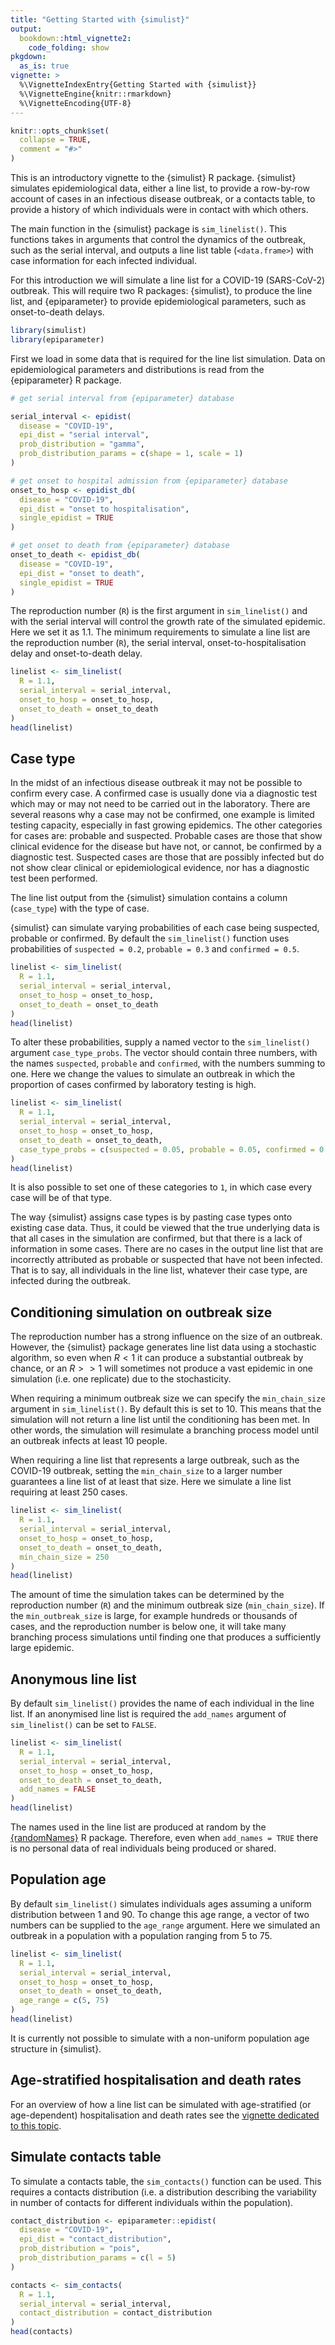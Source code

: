 ```yaml
---
title: "Getting Started with {simulist}"
output: 
  bookdown::html_vignette2:
    code_folding: show
pkgdown:
  as_is: true
vignette: >
  %\VignetteIndexEntry{Getting Started with {simulist}}
  %\VignetteEngine{knitr::rmarkdown}
  %\VignetteEncoding{UTF-8}
---
```


```r
knitr::opts_chunk$set(
  collapse = TRUE,
  comment = "#>"
)
```

This is an introductory vignette to the {simulist} R package. {simulist} simulates epidemiological data, either a line list, to provide a row-by-row account of cases in an infectious disease outbreak, or a contacts table, to provide a history of which individuals were in contact with which others.

The main function in the {simulist} package is `sim_linelist()`. This functions takes in arguments that control the dynamics of the outbreak, such as the serial interval, and outputs a line list table (`<data.frame>`) with case information for each infected individual.

For this introduction we will simulate a line list for a COVID-19 (SARS-CoV-2) outbreak. This will require two R packages: {simulist}, to produce the line list, and {epiparameter} to provide epidemiological parameters, such as onset-to-death delays.

```r
library(simulist)
library(epiparameter)
```

First we load in some data that is required for the line list simulation. Data on epidemiological parameters and distributions is read from the {epiparameter} R package.

```r
# get serial interval from {epiparameter} database

serial_interval <- epidist(
  disease = "COVID-19",
  epi_dist = "serial interval",
  prob_distribution = "gamma",
  prob_distribution_params = c(shape = 1, scale = 1)
)

# get onset to hospital admission from {epiparameter} database
onset_to_hosp <- epidist_db(
  disease = "COVID-19",
  epi_dist = "onset to hospitalisation",
  single_epidist = TRUE
)

# get onset to death from {epiparameter} database
onset_to_death <- epidist_db(
  disease = "COVID-19",
  epi_dist = "onset to death",
  single_epidist = TRUE
)
```

The reproduction number (`R`) is the first argument in `sim_linelist()` and with the serial interval will control the growth rate of the simulated epidemic. Here we set it as 1.1. The minimum requirements to simulate a line list are the reproduction number (`R`), the serial interval, onset-to-hospitalisation delay and onset-to-death delay.

```r
linelist <- sim_linelist(
  R = 1.1,
  serial_interval = serial_interval,
  onset_to_hosp = onset_to_hosp,
  onset_to_death = onset_to_death
)
head(linelist)
```

## Case type 

In the midst of an infectious disease outbreak it may not be possible to confirm every case. A confirmed case is usually done via a diagnostic test which may or may not need to be carried out in the laboratory. There are several reasons why a case may not be confirmed, one example is limited testing capacity, especially in fast growing epidemics. The other categories for cases are: probable and suspected. Probable cases are those that show clinical evidence for the disease but have not, or cannot, be confirmed by a diagnostic test. Suspected cases are those that are possibly infected but do not show clear clinical or epidemiological evidence, nor has a diagnostic test been performed.

The line list output from the {simulist} simulation contains a column (`case_type`) with the type of case. 

{simulist} can simulate varying probabilities of each case being suspected, probable or confirmed. By default the `sim_linelist()` function uses probabilities of `suspected = 0.2`, `probable = 0.3` and `confirmed = 0.5`. 

```r
linelist <- sim_linelist(
  R = 1.1,
  serial_interval = serial_interval,
  onset_to_hosp = onset_to_hosp,
  onset_to_death = onset_to_death
)
head(linelist)
```

To alter these probabilities, supply a named vector to the `sim_linelist()` argument `case_type_probs`. The vector should contain three numbers, with the names `suspected`, `probable` and `confirmed`, with the numbers summing to one. Here we change the values to simulate an outbreak in which the proportion of cases confirmed by laboratory testing is high.

```r
linelist <- sim_linelist(
  R = 1.1,
  serial_interval = serial_interval,
  onset_to_hosp = onset_to_hosp,
  onset_to_death = onset_to_death,
  case_type_probs = c(suspected = 0.05, probable = 0.05, confirmed = 0.9)
)
head(linelist)
```

It is also possible to set one of these categories to `1`, in which case every case will be of that type. 

The way {simulist} assigns case types is by pasting case types onto existing case data. Thus, it could be viewed that the true underlying data is that all cases in the simulation are confirmed, but that there is a lack of information in some cases. There are no cases in the output line list that are incorrectly attributed as probable or suspected that have not been infected. That is to say, all individuals in the line list, whatever their case type, are infected during the outbreak.

## Conditioning simulation on outbreak size

The reproduction number has a strong influence on the size of an outbreak. However, the {simulist} package generates line list data using a stochastic algorithm, so even when $R < 1$ it can produce a substantial outbreak by chance, or an $R >> 1$ will sometimes not produce a vast epidemic in one simulation (i.e. one replicate) due to the stochasticity. 

When requiring a minimum outbreak size we can specify the `min_chain_size` argument in `sim_linelist()`. By default this is set to 10. This means that the simulation will not return a line list until the conditioning has been met. In other words, the simulation will resimulate a branching process model until an outbreak infects at least 10 people.

When requiring a line list that represents a large outbreak, such as the COVID-19 outbreak, setting the `min_chain_size` to a larger number guarantees a line list of at least that size. Here we simulate a line list requiring at least 250 cases.

```r
linelist <- sim_linelist(
  R = 1.1,
  serial_interval = serial_interval,
  onset_to_hosp = onset_to_hosp,
  onset_to_death = onset_to_death,
  min_chain_size = 250
)
head(linelist)
```

The amount of time the simulation takes can be determined by the reproduction number (`R`) and the minimum outbreak size (`min_chain_size`). If the `min_outbreak_size` is large, for example hundreds or thousands of cases, and the reproduction number is below one, it will take many branching process simulations until finding one that produces a sufficiently large epidemic.

## Anonymous line list

By default `sim_linelist()` provides the name of each individual in the line list. If an anonymised line list is required the `add_names` argument of `sim_linelist()` can be set to `FALSE`. 

```r
linelist <- sim_linelist(
  R = 1.1,
  serial_interval = serial_interval,
  onset_to_hosp = onset_to_hosp,
  onset_to_death = onset_to_death,
  add_names = FALSE
)
head(linelist)
```

The names used in the line list are produced at random by the [{randomNames}](https://CRAN.R-project.org/package=randomNames) R package. Therefore, even when `add_names = TRUE` there is no personal data of real individuals being produced or shared.

## Population age

By default `sim_linelist()` simulates individuals ages assuming a uniform distribution between 1 and 90. To change this age range, a vector of two numbers can be supplied to the `age_range` argument. Here we simulated an outbreak in a population with a population ranging from 5 to 75.

```r
linelist <- sim_linelist(
  R = 1.1,
  serial_interval = serial_interval,
  onset_to_hosp = onset_to_hosp,
  onset_to_death = onset_to_death,
  age_range = c(5, 75)
)
head(linelist)
```

It is currently not possible to simulate with a non-uniform population age structure in {simulist}.

## Age-stratified hospitalisation and death rates

For an overview of how a line list can be simulated with age-stratified (or age-dependent) hospitalisation and death rates see the [vignette dedicated to this topic](age-strat-rates.html).

## Simulate contacts table

To simulate a contacts table, the `sim_contacts()` function can be used. This requires a contacts distribution (i.e. a distribution describing the variability in number of contacts for different individuals within the population). 

```r
contact_distribution <- epiparameter::epidist(
  disease = "COVID-19",
  epi_dist = "contact_distribution",
  prob_distribution = "pois",
  prob_distribution_params = c(l = 5)
)

contacts <- sim_contacts(
  R = 1.1,
  serial_interval = serial_interval,
  contact_distribution = contact_distribution
)
head(contacts)
```
